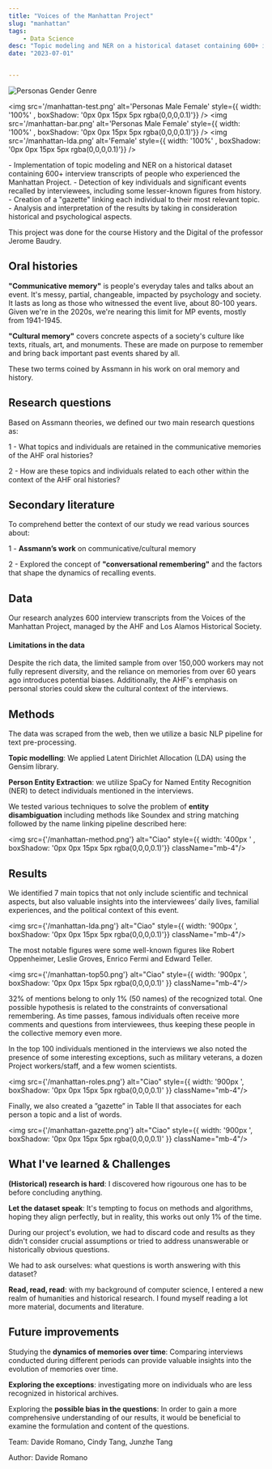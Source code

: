 ```yaml
---
title: "Voices of the Manhattan Project"
slug: "manhattan"
tags:
    - Data Science
desc: "Topic modeling and NER on a historical dataset containing 600+ interview transcripts of individuals who experienced the Manhattan Project. Through our methods, we discovered the individuals and topics most remembered and how they are connected."
date: "2023-07-01"


---
```



<div style={{ display: 'grid', gridTemplateColumns: '1fr 1fr', gap: '20px' , width: '800px'}}>
  <img src='/manhattan-years.png' alt='Personas Gender Genre' style={{ width: '100%' , boxShadow: '0px 0px 15px 5px rgba(0,0,0,0.1)'}} />

  <img src='/manhattan-test.png' alt='Personas Male Female' style={{ width: '100%' , boxShadow: '0px 0px 15px 5px rgba(0,0,0,0.1)'}} />
  <img src='/manhattan-bar.png' alt='Personas Male Female' style={{ width: '100%' , boxShadow: '0px 0px 15px 5px rgba(0,0,0,0.1)'}} />
  <img src='/manhattan-lda.png' alt='Female' style={{ width: '100%' , boxShadow: '0px 0px 15px 5px rgba(0,0,0,0.1)'}} />

</div>

<Summary>
- Implementation of topic modeling and NER on a historical dataset containing 600+ interview transcripts of people who experienced the Manhattan Project.
- Detection of key individuals and significant events recalled by interviewees, including some lesser-known figures from history.
- Creation of a "gazette" linking each individual to their most relevant topic.
- Analysis and interpretation of the results by taking in consideration historical and psychological aspects.
</Summary>

This project was done for the course History and the Digital of the professor Jerome Baudry.

## Oral histories
**"Communicative memory"** is people's everyday tales and talks about an event. It's messy, partial, changeable, impacted by psychology and society. It lasts as long as those who witnessed the event live, about 80-100 years. Given we're in the 2020s, we're nearing this limit for MP events, mostly from 1941-1945.

**"Cultural memory"** covers concrete aspects of a society's culture like texts, rituals, art, and monuments. These are made on purpose to remember and bring back important past events shared by all.

These two terms coined by Assmann in his work on oral memory and history. 

## Research questions

Based on Assmann theories, we defined our two main research questions as:

1 - What topics and individuals are retained in the communicative memories of the AHF oral histories?

2 - How are these topics and individuals related to each other within the context of the AHF oral histories?

## Secondary literature

To comprehend better the context of our study we read various sources about: 

1 - **Assmann’s work** on communicative/cultural memory 

2 - Explored the concept of **"conversational remembering"** and the factors that shape the dynamics of recalling events.

## Data

Our research analyzes 600 interview transcripts from the Voices of the Manhattan Project, managed by the AHF and Los Alamos Historical Society.

#### Limitations in the data
Despite the rich data, the limited sample from over 150,000 workers may not fully represent diversity, and the reliance on memories from over 60 years ago introduces potential biases. Additionally, the AHF's emphasis on personal stories could skew the cultural context of the interviews.

## Methods

The data was scraped from the web, then we utilize a basic NLP pipeline for text pre-processing.

**Topic modelling**: We applied Latent Dirichlet Allocation (LDA) using the Gensim library.

**Person Entity Extraction**: we utilize SpaCy for Named Entity Recognition (NER) to detect individuals mentioned in the interviews. 

We tested various techniques to solve the problem of **entity disambiguation** including methods like Soundex and string matching followed by the name linking pipeline described here: 

<img src={'/manhattan-method.png'} alt="Ciao"  style={{ width: '400px ' , boxShadow: '0px 0px 15px 5px rgba(0,0,0,0.1)'}} className="mb-4"/>

## Results

We identified 7 main topics that not only include scientific and technical aspects, but also valuable insights into the interviewees’ daily lives, familial experiences, and the political context of this event.

<img src={'/manhattan-lda.png'} alt="Ciao"  style={{ width: '900px ', boxShadow: '0px 0px 15px 5px rgba(0,0,0,0.1)'}} className="mb-4"/>

The most notable figures were some well-known figures like Robert Oppenheimer, Leslie Groves, Enrico Fermi and Edward Teller.

<img src={'/manhattan-top50.png'} alt="Ciao"  style={{ width: '900px ', boxShadow: '0px 0px 15px 5px rgba(0,0,0,0.1)' }} className="mb-4"/>

32% of mentions belong to only 1% (50 names) of the recognized total. 
One possible hypothesis is related to the constraints of conversational remembering. As time passes, famous individuals often receive more comments and questions from interviewees, thus keeping these people in the collective memory even more.

In the top 100 individuals mentioned in the interviews we also noted the presence of some interesting exceptions, such as military veterans, a dozen Project workers/staff, and a few women scientists.

<img src={'/manhattan-roles.png'} alt="Ciao"  style={{ width: '900px ', boxShadow: '0px 0px 15px 5px rgba(0,0,0,0.1)' }} className="mb-4"/>

Finally, we also created a ”gazette” in Table II that associates for each person a topic and a list of words.

<img src={'/manhattan-gazette.png'} alt="Ciao"  style={{ width: '900px ', boxShadow: '0px 0px 15px 5px rgba(0,0,0,0.1)' }} className="mb-4"/>

## What I've learned & Challenges

**(Historical) research is hard**: I discovered how rigourous one has to be before concluding anything. 

**Let the dataset speak**: It's tempting to focus on methods and algorithms, hoping they align perfectly, but in reality, this works out only 1% of the time. 

During our project's evolution, we had to discard code and results as they didn't consider crucial assumptions or tried to address unanswerable or historically obvious questions. 

We had to ask ourselves: what questions is worth answering with this dataset?

**Read, read, read**: with my background of computer science, I entered a new realm of humanities and historical research. 
I found myself reading a lot more material, documents and literature. 

## Future improvements

Studying the **dynamics of memories over time**: Comparing interviews conducted during different periods can provide valuable insights into the evolution of memories over time.

**Exploring the exceptions**: investigating more on individuals who are less recognized in historical archives.

Exploring the **possible bias in the questions**: In order to gain a more comprehensive understanding of our results, it would be beneficial to examine the formulation and content of the questions.


<p className="text-dark-minsk justify-center pt-4 pb-2"  style={{ fontFamily: 'tt-norms' }}>Team: Davide Romano, Cindy Tang, Junzhe Tang</p>

<p className="text-dark-minsk justify-center "  style={{ fontFamily: 'tt-norms' }}>Author: Davide Romano</p>